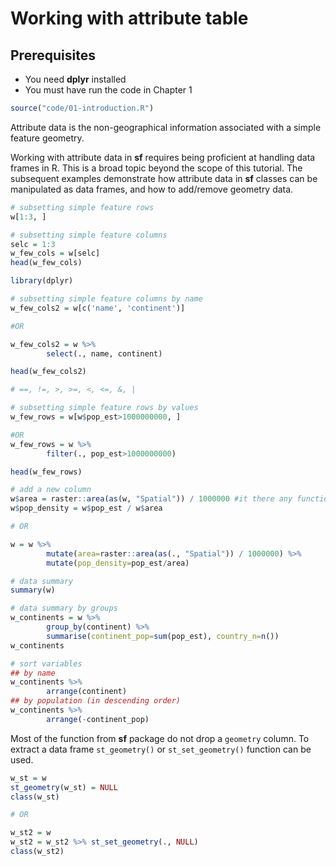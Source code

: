 # Working with attribute table {#attr}

## Prerequisites {-}

- You need **dplyr** installed
- You must have run the code in Chapter 1

```r
source("code/01-introduction.R")
```


Attribute data is the non-geographical information associated with a simple feature geometry.

Working with attribute data in **sf** requires being proficient at handling data frames in R. This is a broad topic beyond the scope of this tutorial.
The subsequent examples demonstrate how attribute data in **sf** classes can be manipulated as data frames, and how to add/remove geometry data.

```r
# subsetting simple feature rows
w[1:3, ]
```

```r
# subsetting simple feature columns
selc = 1:3
w_few_cols = w[selc]
head(w_few_cols)
```

```r
library(dplyr)
```

```r
# subsetting simple feature columns by name
w_few_cols2 = w[c('name', 'continent')]

#OR

w_few_cols2 = w %>%
        select(., name, continent)

head(w_few_cols2)
```

```r
# ==, !=, >, >=, <, <=, &, |

# subsetting simple feature rows by values
w_few_rows = w[w$pop_est>1000000000, ]

#OR
w_few_rows = w %>% 
        filter(., pop_est>1000000000)

head(w_few_rows)
```

```r
# add a new column
w$area = raster::area(as(w, "Spatial")) / 1000000 #it there any function for area calculation on sf object?
w$pop_density = w$pop_est / w$area

# OR

w = w %>% 
        mutate(area=raster::area(as(., "Spatial")) / 1000000) %>% 
        mutate(pop_density=pop_est/area)
```

```r
# data summary
summary(w)

# data summary by groups
w_continents = w %>% 
        group_by(continent) %>% 
        summarise(continent_pop=sum(pop_est), country_n=n())
w_continents
```

```r
# sort variables
## by name
w_continents %>% 
        arrange(continent)
## by population (in descending order)
w_continents %>% 
        arrange(-continent_pop)
```

Most of the function from **sf** package do not drop a `geometry` column. To extract a data frame `st_geometry()` or `st_set_geometry()` function can be used.

```r
w_st = w
st_geometry(w_st) = NULL
class(w_st)

# OR

w_st2 = w
w_st2 = w_st2 %>% st_set_geometry(., NULL)
class(w_st2)
```


<!-- 
- dplyr, tidyr, and purrr packages
- lubridate??
- pipes
-->

<!-- 
- view, add new rows/columns, subset, select, summarize 
-->
